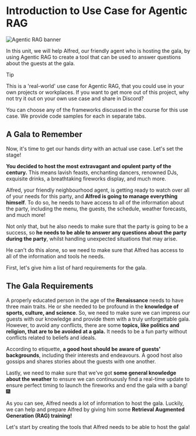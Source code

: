 # Introduction to Use Case for Agentic RAG

![Agentic RAG banner](https://huggingface.co/datasets/agents-course/course-images/resolve/main/en/unit3/agentic-rag/thumbnail.jpg)

In this unit, we will help Alfred, our friendly agent who is hosting the gala, by using Agentic RAG to create a tool that can be used to answer questions about the guests at the gala. 

> [!TIP]
> This is a 'real-world' use case for Agentic RAG, that you could use in your own projects or workplaces. If you want to get more out of this project, why not try it out on your own use case and share in Discord?


You can choose any of the frameworks discussed in the course for this use case. We provide code samples for each in separate tabs.

## A Gala to Remember

Now, it's time to get our hands dirty with an actual use case. Let's set the stage!

**You decided to host the most extravagant and opulent party of the century.** This means lavish feasts, enchanting dancers, renowned DJs, exquisite drinks, a breathtaking fireworks display, and much more.

Alfred, your friendly neighbourhood agent, is getting ready to watch over all of your needs for this party, and **Alfred is going to manage everything himself**. To do so, he needs to have access to all of the information about the party, including the menu, the guests, the schedule, weather forecasts, and much more!

Not only that, but he also needs to make sure that the party is going to be a success, so **he needs to be able to answer any questions about the party during the party**, whilst handling unexpected situations that may arise.

He can't do this alone, so we need to make sure that Alfred has access to all of the information and tools he needs.

First, let's give him a list of hard requirements for the gala.

## The Gala Requirements

A properly educated person in the age of the **Renaissance** needs to have three main traits.
He or she needed to be profound in the **knowledge of sports, culture, and science**. So, we need to make sure we can impress our guests with our knowledge and provide them with a truly unforgettable gala.
However, to avoid any conflicts, there are some **topics, like politics and religion, that are to be avoided at a gala.** It needs to be a fun party without conflicts related to beliefs and ideals.

According to etiquette, **a good host should be aware of guests' backgrounds**, including their interests and endeavours. A good host also gossips and shares stories about the guests with one another.

Lastly, we need to make sure that we've got **some general knowledge about the weather** to ensure we can continuously find a real-time update to ensure perfect timing to launch the fireworks and end the gala with a bang! 🎆

As you can see, Alfred needs a lot of information to host the gala.
Luckily, we can help and prepare Alfred by giving him some **Retrieval Augmented Generation (RAG) training!**

Let's start by creating the tools that Alfred needs to be able to host the gala!
